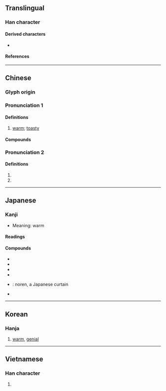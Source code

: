 {{also|煖}}
{{character info/new}}
==Translingual==
{{stroke order|strokes=13}}

===Han character===
{{Han char|rn=72|rad=日|as=09|sn=13|four=62047|canj=ABME|ids=⿰日爰}}

====Derived characters====
* {{l|mul|[[𧞈]]}}
 
====References====
{{Han ref|kx=0498.260|dkj=14064|dj=0866.190|hdz=21525.010|uh=6696}}

----

==Chinese==
{{zh-forms}}

===Glyph origin===
{{Han etym}}
{{Han compound|日|爰|ls=psc|c1=s|c2=p|t1=sun}}

===Pronunciation 1===
{{zh-pron
|m=nuǎn
|c=nyun5
|h=pfs=nôn
|mn=loán/qz:lún
|mn_note=loán - literary; lún - vernacular
|mc=y
|oc=y
|ma=Zh-nuan.ogg
|cat=a
}}

====Definitions====
{{zh-hanzi}}

# [[warm]]; [[toasty]]

====Compounds====
{{zh-der|暖房|暖烘烘|暖呼呼|暖壺|暖和|暖簾|暖流|暖瓶|暖氣|暖融融|暖色|暖水瓶|暖洋洋|暄暖}}

===Pronunciation 2===
{{zh-pron
|m=xuān
|c=hyun1
|h=
|mn=
|mc=
|oc=
|ma=
|cat=
}}

====Definitions====
{{zh-hanzi}}

# {{zh-used in|暖姝}}
# {{zh-used in|暖暖}}

{{zh-cat|Elementary}}

----

==Japanese==

===Kanji===
{{ja-kanji|grade=6|rs=日09}}

* Meaning: warm

====Readings====
{{ja-readings
|goon=なん
|kanon=だん
|kanyoon=のん
|kun=あたた-か, あたた-かい, あたた-める, あたた-まる
}}

====Compounds====
* {{ja-r|暖気|だんき}}
* {{ja-r|暖房|だんぼう}}
* {{ja-r|暖流|だんりゅう}}
* {{ja-r|暖炉|だんろ}}
* {{ja-r|暖簾|のれん}}: noren, a Japanese curtain
* {{ja-r|温暖|おんだん}}

----

==Korean==

===Hanja===
{{ko-hanja|hangeul=[[난]], [[훤]]|eumhun=|rv=nan, hwon|mr=nan, hwŏn|y=nan, hwen}}

# [[warm]], [[genial]]

----

==Vietnamese==

===Han character===
{{vi-hantu|[[hoãn]], [[noãn]]|rs=日09}}

# {{defn|lang=vi|sort=日09}}